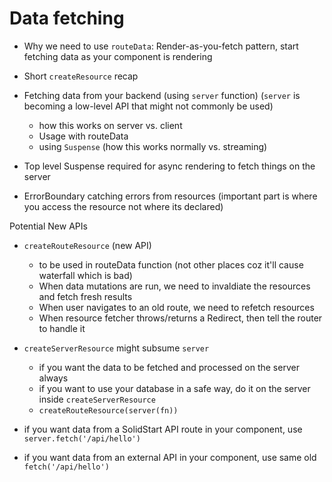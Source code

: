 <title>Data fetching</title>

# Data fetching

- Why we need to use `routeData`: Render-as-you-fetch pattern, start fetching data as your component is rendering

- Short `createResource` recap

- Fetching data from your backend (using `server` function) (`server` is becoming a low-level API that might not commonly be used)

  - how this works on server vs. client
  - Usage with routeData
  - using `Suspense` (how this works normally vs. streaming)

- Top level Suspense required for async rendering to fetch things on the server

- ErrorBoundary catching errors from resources (important part is where you access the resource not where its declared)

Potential New APIs

- `createRouteResource` (new API)

  - to be used in routeData function (not other places coz it'll cause waterfall which is bad)
  - When data mutations are run, we need to invaldiate the resources and fetch fresh results
  - When user navigates to an old route, we need to refetch resources
  - When resource fetcher throws/returns a Redirect, then tell the router to handle it

- `createServerResource` might subsume `server`

  - if you want the data to be fetched and processed on the server always
  - if you want to use your database in a safe way, do it on the server inside `createServerResource`
  - `createRouteResource(server(fn))`

- if you want data from a SolidStart API route in your component, use `server.fetch('/api/hello')`
- if you want data from an external API in your component, use same old `fetch('/api/hello')`
